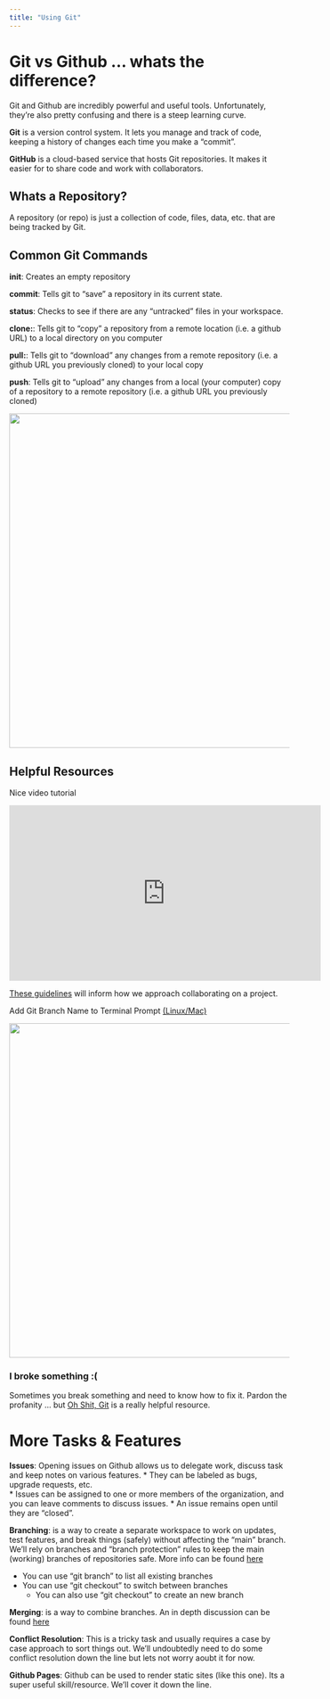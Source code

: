 ```yaml
---
title: "Using Git"
---
```



# Git vs Github ... whats the difference?

Git and Github are incredibly powerful and useful tools.  Unfortunately, they're also pretty confusing and there is a steep learning curve.

**Git** is a version control system.  It lets you manage and track of code, keeping a history of changes each time you make a "commit".

**GitHub** is a cloud-based service that hosts Git repositories.  It makes it easier for to share code and work with collaborators.  


## Whats a Repository?

A repository (or repo) is just a collection of code, files, data, etc. that are being tracked by Git.

## Common Git Commands

**init**: Creates an empty repository

**commit**: Tells git to "save" a repository in its current state.

**status**: Checks to see if there are any "untracked" files in your workspace.

**clone:**: Tells git to "copy" a repository from a remote location (i.e. a github URL) to a local directory on you computer

**pull:**: Tells git to "download" any changes from a remote repository (i.e. a github URL you previously cloned) to your local copy

**push**: Tells git to "upload" any changes from a local (your computer) copy of a repository to a remote repository (i.e. a github URL you previously cloned)

<p align = 'center'>
	<img src="images/Git_workflow.png" width = 600>
</p>

## Helpful Resources

Nice video tutorial

<iframe width="560" height="315" src="https://www.youtube.com/embed/3fUbBnN_H2c" title="YouTube video player" frameborder="0" allow="accelerometer; autoplay; clipboard-write; encrypted-media; gyroscope; picture-in-picture" allowfullscreen></iframe>

[These guidelines](https://medium.com/@jonathanmines/the-ultimate-github-collaboration-guide-df816e98fb67) will inform how we approach collaborating on a project.

Add Git Branch Name to Terminal Prompt [(Linux/Mac)](https://gist.github.com/joseluisq/1e96c54fa4e1e5647940)

<p align = 'center'>
	<img src="images/AddBranch_Bash.png" width = 600>
</p>

### I broke something :(

Sometimes you break something and need to know how to fix it.  Pardon the profanity ... but [Oh Shit, Git](https://ohshitgit.com/) is a really helpful resource.

# More Tasks & Features

**Issues**: Opening issues on Github allows us to delegate work, discuss task and keep notes on various features.
* They can be labeled as bugs, upgrade requests, etc.  
* Issues can be assigned to one or more members of the organization, and you can leave comments to discuss issues.
* An issue remains open until they are "closed".

**Branching**: is a way to create a separate workspace to work on updates, test features, and break things (safely) without affecting the "main" branch.  We'll rely on branches and "branch protection" rules to keep the main (working) branches of repositories safe.  More info can be found [here](https://www.atlassian.com/git/tutorials/using-branches)

* You can use "git branch" to list all existing branches
* You can use "git checkout" to switch between branches
	* You can also use "git checkout" to create an new branch

**Merging**: is a way to combine branches.  An in depth discussion can be found [here](https://www.atlassian.com/git/tutorials/using-branches/git-merge)

**Conflict Resolution**: This is a tricky task and usually requires a case by case approach to sort things out.  We'll undoubtedly need to do some conflict resolution down the line but lets not worry aoubt it for now.

**Github Pages**: Github can be used to render static sites (like this one).  Its a super useful skill/resource.  We'll cover it down the line.